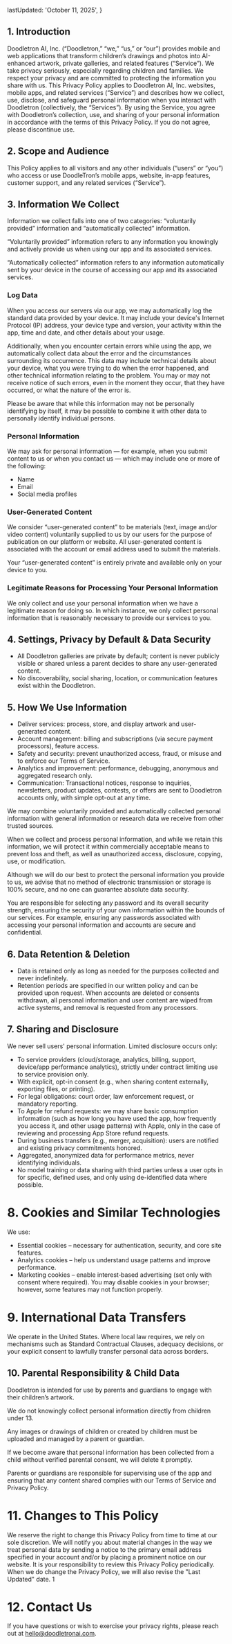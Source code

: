   lastUpdated: 'October 11, 2025',
}

## 1. Introduction

Doodletron AI, Inc. (“Doodletron,” “we,” “us,” or “our”) provides mobile and web applications that transform children’s drawings and photos into AI-enhanced artwork, private galleries, and related features (“Service”). We take privacy seriously, especially regarding children and families. We respect your privacy and are committed to protecting the information you share with us. This Privacy Policy applies to Doodletron AI, Inc. websites, mobile apps, and related services (“Service”) and describes how we collect, use, disclose, and safeguard personal information when you interact with Doodletron (collectively, the “Services”). By using the Service, you agree with Doodletron’s collection, use, and sharing of your personal information in accordance with the terms of this Privacy Policy. If you do not agree, please discontinue use.

## 2. Scope and Audience

This Policy applies to all visitors and any other individuals (“users” or “you”) who access or use DoodleTron’s mobile apps, website, in-app features, customer support, and any related services (“Service”).

## 3. Information We Collect

Information we collect falls into one of two categories: “voluntarily provided” information and “automatically collected” information.

“Voluntarily provided” information refers to any information you knowingly and actively provide us when using our app and its associated services.

“Automatically collected” information refers to any information automatically sent by your device in the course of accessing our app and
its associated services.

### Log Data

When you access our servers via our app, we may automatically log the standard data provided by your device. It may include your device's Internet Protocol (IP) address, your device type and version, your
activity within the app, time and date, and other details about your
usage.

Additionally, when you encounter certain errors while using the app, we automatically collect data about the error and the circumstances surrounding its occurrence. This data may include technical details about your device, what you were trying to do when the error happened,
and other technical information relating to the problem. You may or may not receive notice of such errors, even in the moment they occur, that they have occurred, or what the nature of the error is.

Please be aware that while this information may not be personally identifying by itself, it may be possible to combine it with other data to personally identify individual persons.

### Personal Information

We may ask for personal information — for example, when you submit content to us or when you contact us — which may include one or more of the following:

- Name
- Email
- Social media profiles

### User-Generated Content

We consider “user-generated content” to be materials (text, image and/or video content) voluntarily supplied to us by our users for the purpose of publication on our platform or website. All user-generated content is associated with the account or email address used to submit the materials.

Your “user-generated content” is entirely private and available only on your device to you.

### Legitimate Reasons for Processing Your Personal Information

We only collect and use your personal information when we have a legitimate reason for doing so. In which instance, we only collect personal information that is reasonably necessary to provide our services to you.

## 4. Settings, Privacy by Default & Data Security

- All Doodletron galleries are private by default; content is never publicly visible or shared unless a parent decides to share any user-generated content.
- No discoverability, social sharing, location, or communication features exist within the Doodletron.

## 5. How We Use Information

- Deliver services: process, store, and display artwork and user-generated content.
- Account management: billing and subscriptions (via secure payment processors), feature access.
- Safety and security: prevent unauthorized access, fraud, or misuse and to enforce our Terms of Service.
- Analytics and improvement: performance, debugging, anonymous and aggregated research only.
- Communication: Transactional notices, response to inquiries, newsletters, product updates, contests, or offers are sent to Doodletron accounts only, with simple opt-out at any time.

We may combine voluntarily provided and automatically collected personal information with general information or research data we receive from other trusted sources.

When we collect and process personal information, and while we retain this information, we will protect it within commercially acceptable means to prevent loss and theft, as well as unauthorized access, disclosure, copying, use, or modification.

Although we will do our best to protect the personal information you provide to us, we advise that no method of electronic transmission or storage is 100% secure, and no one can guarantee absolute data security.

You are responsible for selecting any password and its overall security strength, ensuring the security of your own information within the bounds of our services. For example, ensuring any passwords associated with accessing your personal information and accounts are secure and confidential.

## 6. Data Retention & Deletion

- Data is retained only as long as needed for the purposes collected and never indefinitely.
- Retention periods are specified in our written policy and can be provided upon
  request. When accounts are deleted or consents withdrawn, all personal
  information and user content are wiped from active systems, and removal
  is requested from any processors.

## 7. Sharing and Disclosure

We never sell users' personal information. Limited disclosure occurs only:

- To service providers (cloud/storage, analytics, billing, support, device/app performance analytics), strictly under contract limiting use to service provision only.
- With explicit, opt-in consent (e.g., when sharing content externally, exporting files, or printing).
- For legal obligations: court order, law enforcement request, or mandatory reporting.
- To Apple for refund requests: we may share basic consumption information (such as how long you have used the app, how frequently you access it, and other usage patterns) with Apple, only in the case of reviewing and processing App Store refund requests.
- During business transfers (e.g., merger, acquisition): users are notified and existing privacy commitments honored.
- Aggregated, anonymized data for performance metrics, never identifying individuals.
- No model training or data sharing with third parties unless a user opts in for specific, defined uses, and only using de-identified data where possible.

# 8. Cookies and Similar Technologies

We use:

- Essential cookies – necessary for authentication, security, and core site features.
- Analytics cookies – help us understand usage patterns and improve performance.
- Marketing cookies – enable interest‑based advertising (set only with consent where required). You may disable cookies in your browser; however, some features may not function properly.

# 9. International Data Transfers

We operate in the United States. Where local law requires, we rely on mechanisms such as Standard Contractual Clauses, adequacy decisions, or your explicit consent to lawfully transfer personal data across borders.

## 10. Parental Responsibility & Child Data

Doodletron is intended for use by parents and guardians to engage with their children’s artwork.

We do not knowingly collect personal information directly from children under 13.

Any images or drawings of children or created by children must be uploaded and managed by a parent or guardian.

If we become aware that personal information has been collected from a child without verified parental consent, we will delete it promptly.

Parents or guardians are responsible for supervising use of the app and ensuring that any content shared complies with our Terms of Service and Privacy Policy.

# 11. Changes to This Policy

We reserve the right to change this Privacy Policy from time to time at our sole discretion. We will notify you about material changes in the way we treat personal data by sending a notice to the primary email address specified in your account and/or by placing a prominent notice on our website. It is your responsibility to review this Privacy Policy periodically. When we do change the Privacy Policy, we will also revise the "Last Updated" date. 1

# 12. Contact Us

If you have questions or wish to exercise your privacy rights, please reach out at [hello@doodletronai.com](mailto:hello@doodletronai.com).
